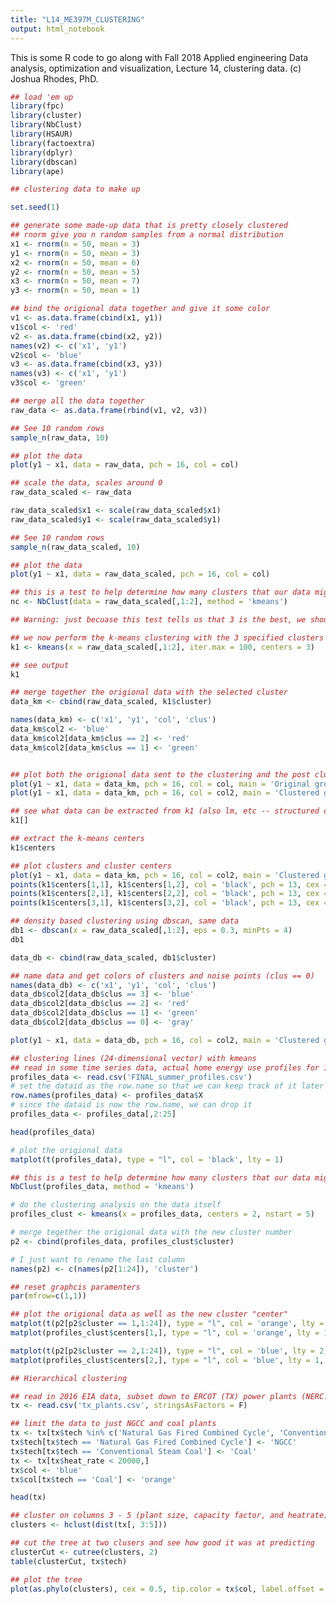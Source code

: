 ```yaml
---
title: "L14_ME397M_CLUSTERING"
output: html_notebook
---
```


This is some R code to go along with Fall 2018 Applied engineering Data analysis, optimization and visualization, Lecture 14, clustering data. (c) Joshua Rhodes, PhD.

```r
## load 'em up
library(fpc)
library(cluster)
library(NbClust)
library(HSAUR)
library(factoextra)
library(dplyr)
library(dbscan)
library(ape)
```

```r
## clustering data to make up

set.seed(1)

## generate some made-up data that is pretty closely clustered
## rnorm give you n random samples from a normal distribution
x1 <- rnorm(n = 50, mean = 3)
y1 <- rnorm(n = 50, mean = 3)
x2 <- rnorm(n = 50, mean = 6)
y2 <- rnorm(n = 50, mean = 5)
x3 <- rnorm(n = 50, mean = 7)
y3 <- rnorm(n = 50, mean = 1)

## bind the origional data together and give it some color
v1 <- as.data.frame(cbind(x1, y1))
v1$col <- 'red'
v2 <- as.data.frame(cbind(x2, y2))
names(v2) <- c('x1', 'y1')
v2$col <- 'blue'
v3 <- as.data.frame(cbind(x3, y3))
names(v3) <- c('x1', 'y1')
v3$col <- 'green'

## merge all the data together 
raw_data <- as.data.frame(rbind(v1, v2, v3))

## See 10 random rows
sample_n(raw_data, 10)

## plot the data
plot(y1 ~ x1, data = raw_data, pch = 16, col = col)
```

```r
## scale the data, scales around 0
raw_data_scaled <- raw_data

raw_data_scaled$x1 <- scale(raw_data_scaled$x1)
raw_data_scaled$y1 <- scale(raw_data_scaled$y1)

## See 10 random rows
sample_n(raw_data_scaled, 10)

## plot the data
plot(y1 ~ x1, data = raw_data_scaled, pch = 16, col = col)

```

```r
## this is a test to help determine how many clusters that our data might have
nc <- NbClust(data = raw_data_scaled[,1:2], method = 'kmeans')

## Warning: just becuase this test tells us that 3 is the best, we should make sure that makes since given our understaing of the data

```

```r
## we now perform the k-means clustering with the 3 specified clusters
k1 <- kmeans(x = raw_data_scaled[,1:2], iter.max = 100, centers = 3)

## see output
k1

## merge together the origional data with the selected cluster
data_km <- cbind(raw_data_scaled, k1$cluster)

names(data_km) <- c('x1', 'y1', 'col', 'clus')
data_km$col2 <- 'blue'
data_km$col2[data_km$clus == 2] <- 'red'
data_km$col2[data_km$clus == 1] <- 'green'


## plot both the origional data sent to the clustering and the post clustered data
plot(y1 ~ x1, data = data_km, pch = 16, col = col, main = 'Original groups')
plot(y1 ~ x1, data = data_km, pch = 16, col = col2, main = 'Clustered goups')
```

```r
## see what data can be extracted from k1 (also lm, etc -- structured output)
k1[]
```

```r
## extract the k-means centers
k1$centers

## plot clusters and cluster centers
plot(y1 ~ x1, data = data_km, pch = 16, col = col2, main = 'Clustered goups, kmeans')
points(k1$centers[1,1], k1$centers[1,2], col = 'black', pch = 13, cex = 2)
points(k1$centers[2,1], k1$centers[2,2], col = 'black', pch = 13, cex = 2)
points(k1$centers[3,1], k1$centers[3,2], col = 'black', pch = 13, cex = 2)

```

```r
## density based clustering using dbscan, same data
db1 <- dbscan(x = raw_data_scaled[,1:2], eps = 0.3, minPts = 4)
db1

data_db <- cbind(raw_data_scaled, db1$cluster)

## name data and get colors of clusters and noise points (clus == 0)
names(data_db) <- c('x1', 'y1', 'col', 'clus')
data_db$col2[data_db$clus == 3] <- 'blue'
data_db$col2[data_db$clus == 2] <- 'red'
data_db$col2[data_db$clus == 1] <- 'green'
data_db$col2[data_db$clus == 0] <- 'gray'

plot(y1 ~ x1, data = data_db, pch = 16, col = col2, main = 'Clustered goups, dbscan')

```


```r
## clustering lines (24-dimensional vector) with kmeans
## read in some time series data, actual home energy use profiles for 111 homes in Austin, TX
profiles_data <- read.csv('FINAL_summer_profiles.csv')
# set the dataid as the row.name so that we can keep track of it later
row.names(profiles_data) <- profiles_data$X
# since the dataid is now the row.name, we can drop it
profiles_data <- profiles_data[,2:25]

head(profiles_data)

# plot the origional data
matplot(t(profiles_data), type = "l", col = 'black', lty = 1)
```

```r
## this is a test to help determine how many clusters that our data might have
NbClust(profiles_data, method = 'kmeans')

# do the clustering analysis on the data itself
profiles_clust <- kmeans(x = profiles_data, centers = 2, nstart = 5)

# merge tegether the origional data with the new cluster number
p2 <- cbind(profiles_data, profiles_clust$cluster)

# I just want to rename the last column
names(p2) <- c(names(p2[1:24]), 'cluster')

## reset graphcis paramenters
par(mfrow=c(1,1))

## plot the origional data as well as the new cluster "center"
matplot(t(p2[p2$cluster == 1,1:24]), type = "l", col = 'orange', lty = 2)
matplot(profiles_clust$centers[1,], type = "l", col = 'orange', lty = 1, lwd = 5, add = T)

matplot(t(p2[p2$cluster == 2,1:24]), type = "l", col = 'blue', lty = 2, add = T)
matplot(profiles_clust$centers[2,], type = "l", col = 'blue', lty = 1, lwd = 5, add = T)
```

```r
## Hierarchical clustering 

## read in 2016 EIA data, subset down to ERCOT (TX) power plants (NERC.Region = TRE)
tx <- read.csv('tx_plants.csv', stringsAsFactors = F)

## limit the data to just NGCC and coal plants
tx <- tx[tx$tech %in% c('Natural Gas Fired Combined Cycle', 'Conventional Steam Coal'),]
tx$tech[tx$tech == 'Natural Gas Fired Combined Cycle'] <- 'NGCC'
tx$tech[tx$tech == 'Conventional Steam Coal'] <- 'Coal'
tx <- tx[tx$heat_rate < 20000,]
tx$col <- 'blue'
tx$col[tx$tech == 'Coal'] <- 'orange'

head(tx)

## cluster on columns 3 - 5 (plant size, capacity factor, and heatrate)
clusters <- hclust(dist(tx[, 3:5]))

## cut the tree at two clusers and see how good it was at predicting
clusterCut <- cutree(clusters, 2)
table(clusterCut, tx$tech)

## plot the tree
plot(as.phylo(clusters), cex = 0.5, tip.color = tx$col, label.offset = 1)

```


